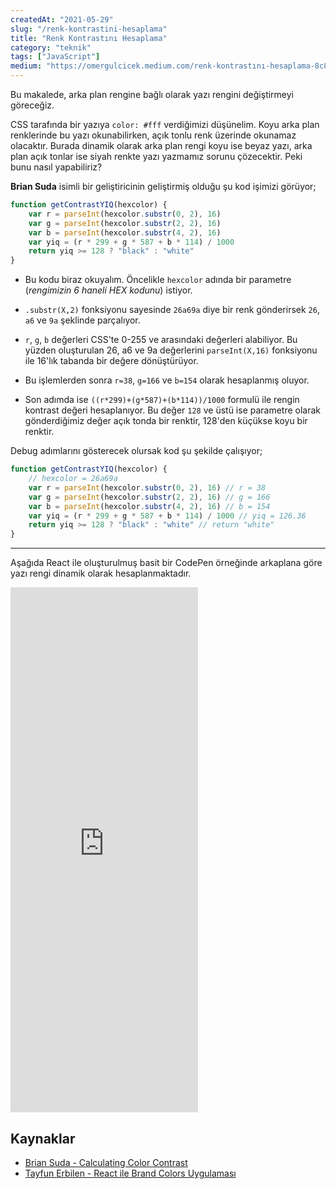```yaml
---
createdAt: "2021-05-29"
slug: "/renk-kontrastini-hesaplama"
title: "Renk Kontrastını Hesaplama"
category: "teknik"
tags: ["JavaScript"]
medium: "https://omergulcicek.medium.com/renk-kontrastını-hesaplama-8c8c8c8c8c8c"
---
```


Bu makalede, arka plan rengine bağlı olarak yazı rengini değiştirmeyi göreceğiz.

CSS tarafında bir yazıya `color: #fff` verdiğimizi düşünelim. Koyu arka plan renklerinde bu yazı okunabilirken, açık tonlu renk üzerinde okunamaz olacaktır. Burada dinamik olarak arka plan rengi koyu ise beyaz yazı, arka plan açık tonlar ise siyah renkte yazı yazmamız sorunu çözecektir. Peki bunu nasıl yapabiliriz?

**Brian Suda** isimli bir geliştiricinin geliştirmiş olduğu şu kod işimizi görüyor;

```js
function getContrastYIQ(hexcolor) {
	var r = parseInt(hexcolor.substr(0, 2), 16)
	var g = parseInt(hexcolor.substr(2, 2), 16)
	var b = parseInt(hexcolor.substr(4, 2), 16)
	var yiq = (r * 299 + g * 587 + b * 114) / 1000
	return yiq >= 128 ? "black" : "white"
}
```

- Bu kodu biraz okuyalım. Öncelikle `hexcolor` adında bir parametre (_rengimizin 6 haneli HEX kodunu_) istiyor.

- `.substr(X,2)` fonksiyonu sayesinde `26a69a` diye bir renk gönderirsek `26`, `a6` ve `9a` şeklinde parçalıyor.

- `r`, `g`, `b` değerleri CSS'te 0-255 ve arasındaki değerleri alabiliyor. Bu yüzden oluşturulan 26, a6 ve 9a değerlerini `parseInt(X,16)` fonksiyonu ile 16'lık tabanda bir değere dönüştürüyor.

- Bu işlemlerden sonra `r=38`, `g=166` ve `b=154` olarak hesaplanmış oluyor.

- Son adımda ise `((r*299)+(g*587)+(b*114))/1000` formulü ile rengin kontrast değeri hesaplanıyor. Bu değer `128` ve üstü ise parametre olarak gönderdiğimiz değer açık tonda bir renktir, 128'den küçükse koyu bir renktir.

Debug adımlarını gösterecek olursak kod şu şekilde çalışıyor;

```js
function getContrastYIQ(hexcolor) {
	// hexcolor = 26a69a
	var r = parseInt(hexcolor.substr(0, 2), 16) // r = 38
	var g = parseInt(hexcolor.substr(2, 2), 16) // g = 166
	var b = parseInt(hexcolor.substr(4, 2), 16) // b = 154
	var yiq = (r * 299 + g * 587 + b * 114) / 1000 // yiq = 126.36
	return yiq >= 128 ? "black" : "white" // return "white"
}
```

---

Aşağıda React ile oluşturulmuş basit bir CodePen örneğinde arkaplana göre yazı rengi dinamik olarak hesaplanmaktadır.

<iframe height="840" style={{width: "100%"}} scrolling="no" title="Renk Konstratı" src="https://codepen.io/omergulcicek/embed/MWpEdaQ?height=265&theme-id=light&default-tab=js,result" frameBorder="no" loading="lazy" allowFullScreen={true}>
</iframe>

## Kaynaklar

- <a href="https://24ways.org/2010/calculating-color-contrast/" target="_blank" rel="noreferrer noopener">Brian Suda - Calculating Color Contrast</a>
- <a href="https://www.youtube.com/watch?v=tJNltOn-2Yg" target="_blank" rel="noreferrer noopener">Tayfun Erbilen - React ile Brand Colors Uygulaması</a>
